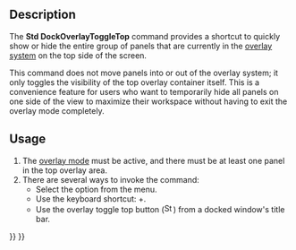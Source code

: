 <languages/>
<translate>

<!--T:1-->
{{Docnav
|[[Std_DockOverlayToggleRight|DockOverlayToggleRight]]
|[[Std_DockOverlayToggleBottom|DockOverlayToggleBottom]]
|[[Std_View_Menu|Std View Menu]]
|IconL=Std_DockOverlayToggleRight.svg
|IconR=Std_DockOverlayToggleBottom.svg
|IconC=Freecad.svg
}}

<!--T:2-->
{{GuiCommand
|Name=Std DockOverlayToggleTop
|MenuLocation=View → Overlay Docked Panel → Toggle Top
|Workbenches=All
|Shortcut={{KEY|Ctrl}}+{{KEY|Up}}
|Version=1.0
|SeeAlso=[[Std_DockOverlayToggleLeft]], [[Std_DockOverlayToggleRight]], [[Std_DockOverlayToggleBottom]], [[Std_DockOverlayAll]]
}}

==Description== <!--T:3-->

<!--T:4-->
The '''Std DockOverlayToggleTop''' command provides a shortcut to quickly show or hide the entire group of panels that are currently in the [[Std_DockOverlayAll|overlay system]] on the top side of the screen.

<!--T:5-->
This command does not move panels into or out of the overlay system; it only toggles the visibility of the top overlay container itself. This is a convenience feature for users who want to temporarily hide all panels on one side of the view to maximize their workspace without having to exit the overlay mode completely.

==Usage== <!--T:6-->

<!--T:7-->
# The [[Std_DockOverlayAll|overlay mode]] must be active, and there must be at least one panel in the top overlay area.
# There are several ways to invoke the command:
#* Select the {{MenuCommand|View → Overlay Docked Panel → Toggle Top}} option from the menu.
#* Use the keyboard shortcut: {{KEY|Ctrl}}+{{KEY|Up}}.
#* Use the overlay toggle top button ([[File:Std_DockOverlayToggleTop.svg|16px]]) from a docked window's title bar.


<!--T:8-->
{{Docnav
|[[Std_DockOverlayToggleRight|DockOverlayToggleRight]]
|[[Std_DockOverlayToggleBottom|DockOverlayToggleBottom]]
|[[Std_View_Menu|Std View Menu]]
|IconL=Std_DockOverlayToggleRight.svg
|IconR=Std_DockOverlayToggleBottom.svg
|IconC=Freecad.svg
}}

</translate>
{{Std_Base_navi{{#translation:}}}}
{{Userdocnavi{{#translation:}}}}
